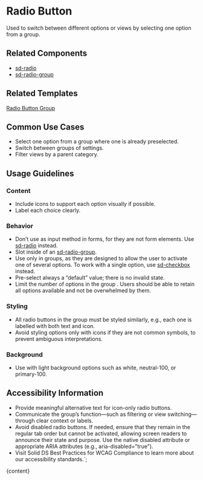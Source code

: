 


# Radio Button

Used to switch between different options or views by selecting one option from a group.

<DefaultStory />

<DocumentationLinks storybookLink="${storybookLink}" figmaLibrary="${figmaLibrary}" figmaDocs="${figmaDocs}" />

## Related Components

- [sd-radio](?path=/docs/components-sd-radio--docs)
- [sd-radio-group](?path=/docs/components-sd-radio-group--docs)

## Related Templates

[Radio Button Group](?path=/docs/templates-radio-button-group--docs)

## Common Use Cases

- Select one option from a group where one is already preselected.
- Switch between groups of settings.
- Filter views by a parent category.

## Usage Guidelines

### Content

- Include icons to support each option visually if possible.
- Label each choice clearly.

### Behavior

- Don’t use as input method in forms, for they are not form elements. Use [sd-radio](?path=/docs/components-sd-radio--docs) instead.
- Slot inside of an [sd-radio-group](?path=/docs/components-sd-radio-group--docs).
- Use only in groups, as they are designed to allow the user to activate one of several options. To work with a single option, use [sd-checkbox](?path=/docs/components-sd-checkbox--docs) instead.
- Pre-select always a “default” value; there is no invalid state.
- Limit the number of options in the group . Users should be able to retain all options available and not be overwhelmed by them.

### Styling

- All radio buttons in the group must be styled similarly, e.g., each one is labelled with both text and icon.
- Avoid styling options only with icons if they are not common symbols, to prevent ambiguous interpretations.

### Background

- Use with light background options such as white, neutral-100, or primary-100.

## Accessibility Information

- Provide meaningful alternative text for icon-only radio buttons.
- Communicate the group’s function—such as filtering or view switching—through clear context or labels.
- Avoid disabled radio buttons. If needed, ensure that they remain in the regular tab order but cannot be activated, allowing screen readers to announce their state and purpose. Use the native disabled attribute or appropriate ARIA attributes (e.g., aria-disabled="true").
- Visit <sd-link href="https://www.figma.com/design/YDktJcseQIIQbsuCpoKS4V/Component-Docs?node-id=10708-5011&t=Z1FxSGWkmXG5r5sw-4" target="_blank">Solid DS Best Practices for WCAG Compliance</sd-link> to learn more about our accessibility standards.`;

<Meta title="Components/sd-radio-button/Overview" />

<OverviewFormatter story={RadioButtonStories.Default}>{content}</OverviewFormatter>
